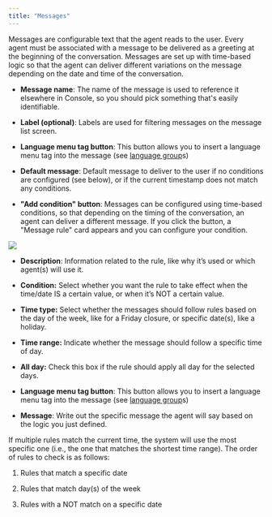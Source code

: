 ```yaml
---
title: "Messages"
---
```


Messages are configurable text that the agent reads to the user. Every agent must be associated with a message to be delivered as a greeting at the beginning of the conversation. Messages are set up with time-based logic so that the agent can deliver different variations on the message depending on the date and time of the conversation.

* **Message name**: The name of the message is used to reference it elsewhere in Console, so you should pick something that's easily identifiable.

* **Label (optional)**: Labels are used for filtering messages on the message list screen.

* **Language menu tag button**: This button allows you to insert a language menu tag into the message (see [language group](/Resources/LanguageGroups.mdx)s)

* **Default message**: Default message to deliver to the user if no conditions are configured (see below), or if the current timestamp does not match any conditions.

* **"Add condition" button**: Messages can be configured using time-based conditions, so that depending on the timing of the conversation, an agent can deliver a different message. If you click the button, a "Message rule" card appears and you can configure your condition.

![](/mintlify/images/message_rule.jpg)

* **Description**: Information related to the rule, like why it’s used or which agent(s) will use it. 

* **Condition:** Select whether you want the rule to take effect when the time/date IS a certain value, or when it’s NOT a certain value. 

* **Time type:** Select whether the messages should follow rules based on the day of the week, like for a Friday closure, or specific date(s), like a holiday. 

* **Time range:** Indicate whether the message should follow a specific time of day.

* **All day:** Check this box if the rule should apply all day for the selected days.

* **Language menu tag button**: This button allows you to insert a language menu tag into the message (see [language group](/Resources/LanguageGroups.mdx)s)

* **Message**: Write out the specific message the agent will say based on the logic you just defined. 

If multiple rules match the current time, the system will use the most specific one (i.e., the one that matches the shortest time range). The order of rules to check is as follows:

1. Rules that match a specific date

2. Rules that match day(s) of the week

3. Rules with a NOT match on a specific date